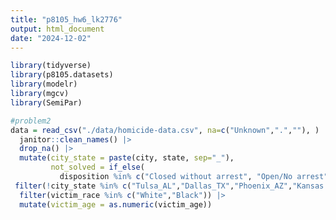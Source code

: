 ```yaml
---
title: "p8105_hw6_lk2776"
output: html_document
date: "2024-12-02"
---
```


```r
library(tidyverse)
library(p8105.datasets)
library(modelr)
library(mgcv)
library(SemiPar)
```

```r
#problem2
data = read_csv("./data/homicide-data.csv", na=c("Unknown",".",""), ) |>
  janitor::clean_names() |>
  drop_na() |>
  mutate(city_state = paste(city, state, sep="_"), 
         not_solved = if_else(
           disposition %in% c("Closed without arrest", "Open/No arrest"), 1, 0)) |>
 filter(!city_state %in% c("Tulsa_AL","Dallas_TX","Phoenix_AZ","Kansas City_MO")) |>
  filter(victim_race %in% c("White","Black")) |>
  mutate(victim_age = as.numeric(victim_age))
```

```r

```

